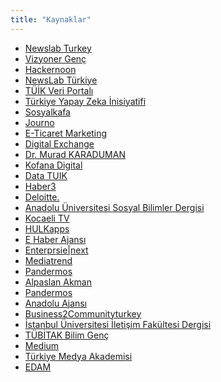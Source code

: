 ```yaml
---
title: "Kaynaklar"
---
```

-   [Newslab Turkey](https://www.newslabturkey.org/2023/11/03/yapay-zeka-ve-gazetecilik-gelecekte-gazetecilere-yer-var-mi/?utm_source=chatgpt.com)
-   [Vizyoner Genç](https://vizyonergenc.com/icerik/yapay-zeka-ve-degisen-gazetecilik-pratikleri?utm_source=)
-   [Hackernoon](https://hackernoon.com/lang/tr/bizi-kaliteli-gazetecilik-%C3%A7a%C4%9F%C4%B1na-ta%C5%9F%C4%B1yabilir)
-   [NewsLab Türkiye](https://www.newslabturkey.org/2023/11/03/yapay-zeka-ve-gazetecilik-gelecekte-gazetecilere-yer-var-mi/?utm_source=)
-   [TÜİK Veri Portalı](https://data.tuik.gov.tr/Bulten/Index?p=Girisimlerde-Bilisim-Teknolojileri-Kullanim-Arastirmasi-2024-53446&utm_source=)
-   [Türkiye Yapay Zeka İnisiyatifi](https://turkiye.ai/girisimler/?utm_source=)
-   [Sosyalkafa](https://sosyalkafa.net/2024/07/10/haberciler-icin-yapay-zeka-yapay-zeka-ve-gazeteciligin-gelecegi/?utm_source=)
-   [Journo](https://journo.com.tr/gazetecilik-yapay-zeka?utm_source=)
-   [E-Ticaret Marketing](https://www.eticaretmarketing.com/dijital-medyanin-buyumesi-ve-gelecegi/?utm_source=)
-   [Digital Exchange](https://www.digitalexchange.com.tr/blog/sosyal-medya/geleneksel-medya-nedir?utm_source=)
-   [Dr. Murad KARADUMAN](https://dergipark.org.tr/tr/download/article-file/725291)
-   [Kofana Digital](https://www.linkedin.com/pulse/dijital-pazarlama-g%C3%BCndemi-2025-trendleri-kofanadigital-7knxf/)
-   [Data TUIK](https://data.tuik.gov.tr/Search/Search?text=internet&utm_source=chatgpt.com)
-   [Haber3](https://www.haber3.com/ekonomi/tuik-2025-yilinin-ilk-enflasyon-rakamlarini-acikladi-haberi-6216683?utm_source=)
-   [Deloitte.](https://rd.org.tr/Assets/uploads/ff8df872-f133-4f12-9271-cf9733217c1a.pdf?utm_source=)
-   [Anadolu Üniversitesi Sosyal Bilimler Dergisi](https://dergipark.org.tr/en/download/article-file/1659926?utm_source=)
-   [Kocaeli TV](https://www.kocaelitv.com.tr/makale/23709545/yesim-arican/yeni-nesil-medya-akimi-dijital-dunyanin-gucu)
-   [HULKapps](https://www.hulkapps.com/tr/blogs/ecommerce-hub/the-evolution-of-digital-media-a-deep-dive-into-its-impacts-and-future-trends)
-   [E Haber Ajansı](https://www.ehaberajansi.com.tr/haber/dijitallesme-ve-yeni-medyanin-gelecegi-ele-aliniyor-h14117.html)
-   [Enterprsie|next](https://epnext.com/yapay-zeka-ve-teknoloji-iyi-gazetecilerin-yerini-alamaz/)
-   [Mediatrend](https://mediatrend.mediamarkt.com.tr/yapay-zeka-gazetecilerin-yerini-alabilir-mi/)
-   [Pandermos](https://www.pandermos.com/blog/sosyal-medyanin-haber-yayilimindaki-rolu-44055?utm_source=)
-   [Alpaslan Akman](https://alpaslanakman.com.tr/sosyal-medyanin-gelecegi/)
-   [Pandermos](https://www.pandermos.com/blog/sosyal-medyanin-haber-yayilimindaki-rolu-44055)
-   [Anadolu Ajansı](https://www.aa.com.tr/tr/bilim-teknoloji/dunya-nufusunun-yuzde-62si-sosyal-medya-kullaniyor/3261985)
-   [Business2Communityturkey](https://www.business2communityturkey.com/istatistik/turkiyede-sosyal-medya-kullanimi-istatistikleri)
-   [İstanbul Üniversitesi İletişim Fakültesi Dergisi](https://dergipark.org.tr/tr/download/article-file/234263)
-   [TÜBİTAK Bilim Genç](https://www.tubitak.gov.tr)
-   [Medium](https://leonidasgorgo.medium.com/manip%C3%BClasyon-ve-sosyal-medya-103-285cb6bcd5be)
-   [Türkiye Medya Akademisi](https://turkiyemedyaakademisi.com)
-   [EDAM](https://edam.org.tr/Uploads/Yukleme_Resim/pdf-12-09-2023-00-15-18.pdf)

